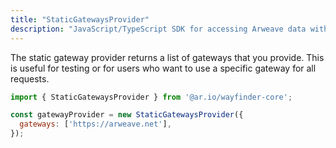 ```yaml
---
title: "StaticGatewaysProvider"
description: "JavaScript/TypeScript SDK for accessing Arweave data with built-in verification and gateway routing"
---
```


The static gateway provider returns a list of gateways that you provide. This is useful for testing or for users who want to use a specific gateway for all requests.

```javascript
import { StaticGatewaysProvider } from '@ar.io/wayfinder-core';

const gatewayProvider = new StaticGatewaysProvider({
  gateways: ['https://arweave.net'],
});
```